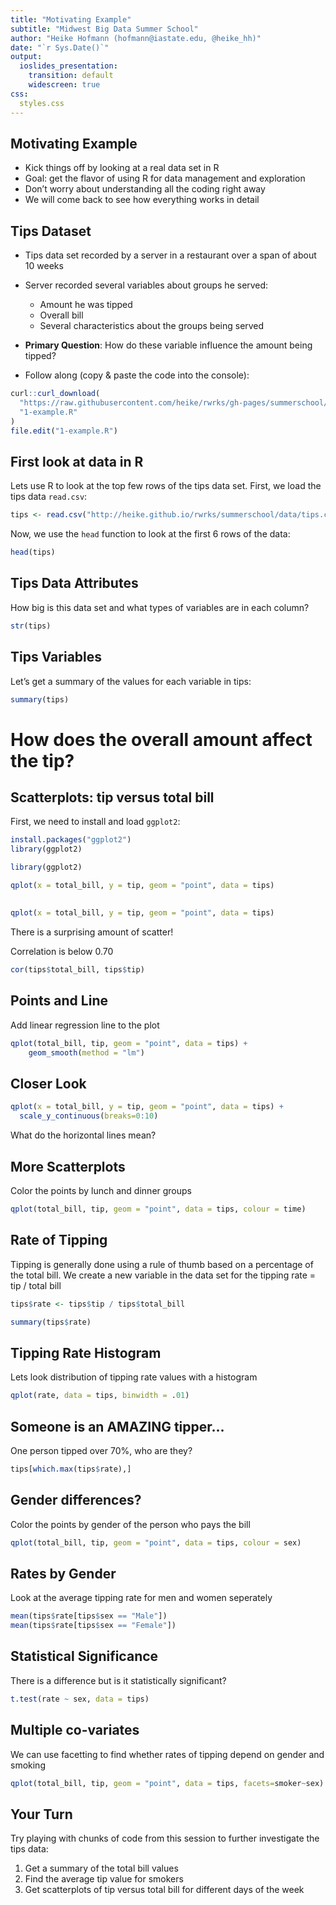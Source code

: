 ```yaml
---
title: "Motivating Example"
subtitle: "Midwest Big Data Summer School"
author: "Heike Hofmann (hofmann@iastate.edu, @heike_hh)"
date: "`r Sys.Date()`"
output:
  ioslides_presentation:
    transition: default
    widescreen: true
css:
  styles.css
---
```


## Motivating Example

- Kick things off by looking at a real data set in R
- Goal: get the flavor of using R for data management and exploration
- Don't worry about understanding all the coding right away
- We will come back to see how everything works in detail

## Tips Dataset

- Tips data set recorded by a server in a restaurant over a span of about 10 weeks
- Server recorded several variables about groups he served:
    - Amount he was tipped
    - Overall bill
    - Several characteristics about the groups being served
- __Primary Question__: How do these variable influence the amount being tipped?

- Follow along (copy & paste the code into the console):
```r
curl::curl_download(
  "https://raw.githubusercontent.com/heike/rwrks/gh-pages/summerschool/01-Introduction-to-R/code/1-example.R",
  "1-example.R"
)
file.edit("1-example.R")
```


## First look at data in R

Lets use R to look at the top few rows of the tips data set. First, we load the tips data  `read.csv`:

```r
tips <- read.csv("http://heike.github.io/rwrks/summerschool/data/tips.csv")
```

Now, we use the `head` function to look at the first 6 rows of the data:

```r
head(tips)
```

## Tips Data Attributes

How big is this data set and what types of variables are in each column?

```r
str(tips)
```

## Tips Variables

Let's get a summary of the values for each variable in tips:

```r
summary(tips)
```

# How does the overall amount affect the tip?

## Scatterplots: tip versus total bill 

First, we need to install and load `ggplot2`:

```r
install.packages("ggplot2")
library(ggplot2)
```

```r
library(ggplot2)
```

```r
qplot(x = total_bill, y = tip, geom = "point", data = tips)
```

## 

```r
qplot(x = total_bill, y = tip, geom = "point", data = tips)
```

There is a surprising amount of scatter!

Correlation is below 0.70
```r
cor(tips$total_bill, tips$tip)
```


## Points and Line

Add linear regression line to the plot

```r
qplot(total_bill, tip, geom = "point", data = tips) + 
    geom_smooth(method = "lm")
```

## Closer Look

```r
qplot(x = total_bill, y = tip, geom = "point", data = tips) +
  scale_y_continuous(breaks=0:10)
```

What do the horizontal lines mean?


## More Scatterplots

Color the points by lunch and dinner groups

```r
qplot(total_bill, tip, geom = "point", data = tips, colour = time)
```


## Rate of Tipping

Tipping is generally done using a rule of thumb based on a percentage of the total bill. We  create a new variable in the data set for the tipping rate = tip / total bill

```r
tips$rate <- tips$tip / tips$total_bill

summary(tips$rate)
```

## Tipping Rate Histogram

Lets look distribution of tipping rate values with a histogram

```r
qplot(rate, data = tips, binwidth = .01)
```

## Someone is an AMAZING tipper...

One person tipped over 70%, who are they?

```r
tips[which.max(tips$rate),]
```

## Gender differences?

Color the points by gender of the person who pays the bill

```r
qplot(total_bill, tip, geom = "point", data = tips, colour = sex)
```

## Rates by Gender

Look at the average tipping rate for men and women seperately

```r
mean(tips$rate[tips$sex == "Male"])
mean(tips$rate[tips$sex == "Female"])
```


## Statistical Significance

There is a difference but is it statistically significant?

```r
t.test(rate ~ sex, data = tips)
```

## Multiple co-variates

We can use facetting to find whether rates of tipping depend on gender and smoking
```r
qplot(total_bill, tip, geom = "point", data = tips, facets=smoker~sex) 
```

## Your Turn {data-background=#527a7a}

Try playing with chunks of code from this session to further investigate the tips data:

1. Get a summary of the total bill values
2. Find the average tip value for smokers
3. Get scatterplots of tip versus total bill  for different days of the week
